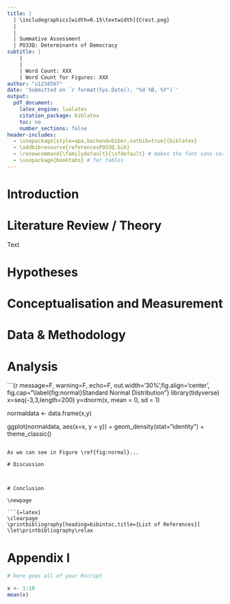 ```yaml
---
title: |
  | \includegraphics[width=0.15\textwidth]{Crest.png}
  |
  |
  | Summative Assessment
  | PO33Q: Determinants of Democracy
subtitle: |
    |
    |
    | Word Count: XXX
    | Word Count for Figures: XXX
author: "u1234567"
date: 'Submitted on `r format(Sys.Date(), "%d %B, %Y")`'
output: 
  pdf_document:
    latex_engine: lualatex
    citation_package: biblatex
    toc: no
    number_sections: false
header-includes:  
  - \usepackage[style=apa,backend=biber,natbib=true]{biblatex}
  - \addbibresource{referencesPO33Q.bib}
  - \renewcommand{\familydefault}{\sfdefault} # makes the font sans serif
  - \usepackage{booktabs} # for tables
---
```


\thispagestyle{empty}
\vfill
\begin{center}
\includegraphics[width=0.25\textwidth]{Warwick.png}
\end{center}

\newpage
```{=latex}
\pagenumbering{roman}
\setcounter{tocdepth}{4}
\tableofcontents
```

\newpage

\listoffigures
\listoftables
\newpage
\pagenumbering{arabic}
\setcounter{page}{1}

# Introduction

# Literature Review / Theory

Text \citep{prz:2000}

# Hypotheses

# Conceptualisation and Measurement

\begin{table}[h]
\fontsize{8}{10}\selectfont
\centering
\begin{tabular}{lll}
        &  \\[-1.8ex] \toprule\hline
        &  \\[-1.8ex]
Concept                 &  Attribute                        &   Variable                        \\

\hline
        &  \\[-1.2ex]

\multicolumn{2}{l}{\textbf{Dependent Variable}}     &                           \\

\addlinespace
Democracy       &   Participation     &   \citep{boix:2022}  \\
                &   Contestation      &                   \\

\addlinespace
\addlinespace

\multicolumn{2}{l}{\textbf{Independent Variables}}          &                           \\

\addlinespace
Economic Development  &     Wealth    & per capita GDP    \\
                      &     Growth    & per capita GDP growth \\
\addlinespace
Social Development    &     Health    & life expectancy at birth \\
                      &     Education & primary school enrolment \\
                      &     Urbanisation  & \% of population living in cities \\
\hline\bottomrule
& \\[-1.8ex] 
\end{tabular}
\caption{Conceptualisation and Mesasurement}
\end{table}

# Data & Methodology

# Analysis

```{r message=F, warning=F, echo=F, out.width='30%',fig.align='center', fig.cap="\\label{fig:normal}Standard Normal Distribution"}
library(tidyverse)
x=seq(-3,3,length=200)
y=dnorm(x, mean = 0, sd = 1)

normaldata <- data.frame(x,y)

ggplot(normaldata, aes(x=x, y = y)) + 
  geom_density(stat="identity") +
  theme_classic() 
```

As we can see in Figure \ref{fig:normal}...

# Discussion



# Conclusion

\newpage

```{=latex}
\clearpage
\printbibliography[heading=bibintoc,title={List of References}]
\let\printbibliography\relax
```

\newpage

# Appendix I {.unnumbered}

```r
# here goes all of your Rscript

x <- 1:10
mean(x)
```
